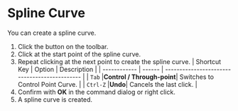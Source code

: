 
# Spline Curve

You can create a spline curve.

<KinouGaiyou shortcut="" command="Spline Curve" button="Toolbar" />

1. Click the button on the toolbar.
2. Click at the start point of the spline curve.
3. Repeat clicking at the next point to create the spline curve.
   | Shortcut Key | Option | Description                                   |
   | ------------ | ------ | --------------------------------------------- |
   | `Tab`        |**Control / Through-point**| Switches to Control Point Curve. |
   | `Ctrl-Z`      |**Undo**| Cancels the last click. |
4. Confirm with **OK** in the command dialog or right click.
5. A spline curve is created.
